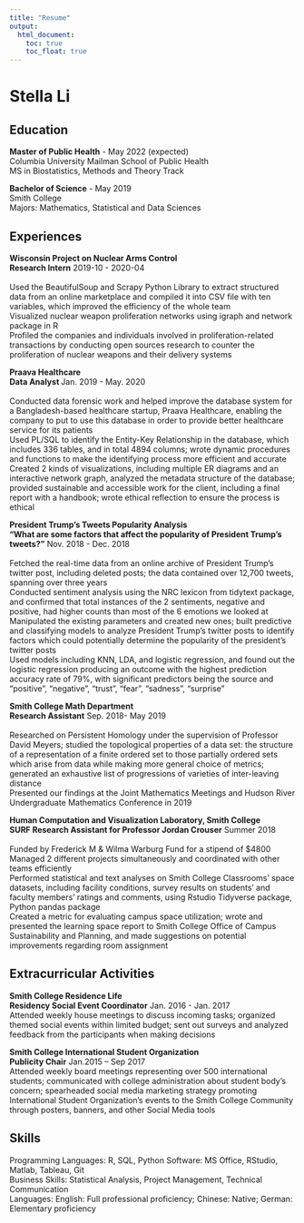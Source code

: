 ```yaml
---
title: "Resume"
output: 
  html_document:
    toc: true
    toc_float: true
---
```



# Stella Li

## Education

**Master of Public Health** - May 2022 (expected)  
Columbia University Mailman School of Public Health  	
MS in Biostatistics, Methods and Theory Track

**Bachelor of Science** - May 2019 <br>
Smith College<br>
Majors: Mathematics, Statistical and Data Sciences

## Experiences
**Wisconsin Project on Nuclear Arms Control**  
**Research Intern** 2019-10 - 2020-04 <br>   
Used the BeautifulSoup and Scrapy Python Library to extract structured data from an online marketplace and compiled it into CSV file with ten variables, which improved the efficiency of the whole team <br>
Visualized nuclear weapon proliferation networks using igraph and network package in R <br>
Profiled the companies and individuals involved in proliferation-related transactions by conducting open sources research to counter the proliferation of nuclear weapons and their delivery systems 
  
  
**Praava Healthcare **  
**Data Analyst ** Jan. 2019 - May. 2020 <br>   
Conducted data forensic work and helped improve the database system for a Bangladesh-based healthcare startup, Praava Healthcare, enabling the company to put to use this database in order to provide better healthcare service for its patients <br>
Used PL/SQL to identify the Entity-Key Relationship in the database, which includes 336 tables, and in total 4894 columns; wrote dynamic procedures and functions to make the identifying process more efficient and accurate <br>
Created 2 kinds of visualizations, including multiple ER diagrams and an interactive network graph, analyzed the metadata structure of the database; provided sustainable and accessible work for the client, including a final report with a handbook; wrote ethical reflection to ensure the process is ethical
 
**President Trump's Tweets Popularity Analysis**  
**"What are some factors that affect the popularity of President Trump’s tweets? "** Nov. 2018 - Dec. 2018 <br>  
Fetched the real-time data from an online archive of President Trump's twitter post, including deleted posts; the data contained over 12,700 tweets, spanning over three years<br>
Conducted sentiment analysis using the NRC lexicon from tidytext package, and confirmed that total instances of the 2 sentiments, negative and positive, had higher counts than most of the 6 emotions we looked at<br>
Manipulated the existing parameters and created new ones; built predictive and classifying models to analyze President Trump's twitter posts to identify factors which could potentially determine the popularity of the president's twitter posts<br>
Used models including KNN, LDA, and logistic regression, and found out the logistic regression producing an outcome with the highest prediction accuracy rate of 79%, with significant predictors being the source and “positive”, “negative”, “trust”, “fear”, “sadness”, “surprise”

**Smith College Math Department**  
**Research Assistant** Sep. 2018- May 2019 <br>  
Researched on Persistent Homology under the supervision of Professor David Meyers; studied the topological properties of a data set: the structure of a representation of a finite ordered set to those partially ordered sets which arise from data while making more general choice of metrics; generated an exhaustive list of progressions of varieties of inter-leaving distance <br> 
Presented our findings at the Joint Mathematics Meetings and Hudson River Undergraduate Mathematics Conference in 2019

**Human Computation and Visualization Laboratory, Smith College**   
**SURF Research Assistant for Professor Jordan Crouser** Summer 2018  <br>  
Funded by Frederick M & Wilma Warburg Fund for a stipend of $4800 <br> 
Managed 2 different projects simultaneously and coordinated with other teams efficiently<br> 
Performed statistical and text analyses on Smith College Classrooms' space datasets, including facility conditions, survey results on students' and faculty members' ratings and comments, using Rstudio  Tidyverse package, Python pandas package <br> 
Created a metric for evaluating campus space utilization; wrote and presented the learning space report to Smith College Office of Campus Sustainability and Planning, and made suggestions on potential improvements regarding room assignment  

## Extracurricular Activities

**Smith College Residence Life**  
**Residency Social Event Coordinator**	Jan. 2016 - Jan. 2017 <br>
Attended weekly house meetings to discuss incoming tasks; organized themed social events within limited budget; sent out surveys and analyzed feedback from the participants when making decisions

**Smith College International Student Organization**  
**Publicity Chair** Jan.2015 – Sep 2017 <br>
Attended weekly board meetings representing over 500 international students; communicated with college administration about student body's concern; spearheaded social media marketing strategy promoting International Student Organization's events to the Smith College Community through posters, banners, and other Social Media tools

## Skills
Programming Languages: R, SQL, Python   Software: MS Office, RStudio, Matlab, Tableau, Git  <br>
Business Skills: Statistical Analysis, Project Management, Technical Communication <br>
Languages: English: Full professional proficiency; Chinese: Native; German: Elementary proficiency


